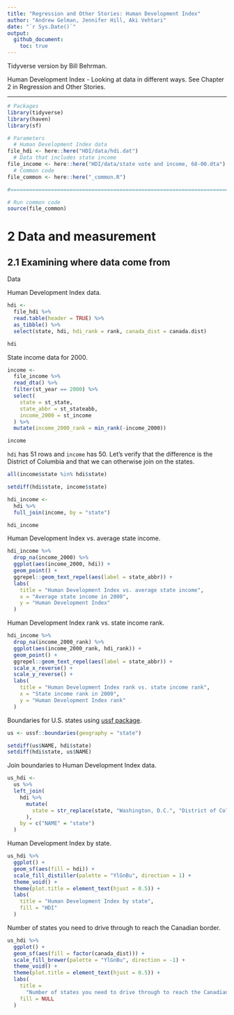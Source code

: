 ```yaml
---
title: "Regression and Other Stories: Human Development Index"
author: "Andrew Gelman, Jennifer Hill, Aki Vehtari"
date: "`r Sys.Date()`"
output:
  github_document:
    toc: true
---
```

Tidyverse version by Bill Behrman.

Human Development Index - Looking at data in different ways. See
Chapter 2 in Regression and Other Stories.

-------------

```r
# Packages
library(tidyverse)
library(haven)
library(sf)

# Parameters
  # Human Development Index data
file_hdi <- here::here("HDI/data/hdi.dat")
  # Data that includes state income
file_income <- here::here("HDI/data/state vote and income, 68-00.dta")
  # Common code
file_common <- here::here("_common.R")

#===============================================================================

# Run common code
source(file_common)
```

# 2 Data and measurement

## 2.1 Examining where data come from

Data

Human Development Index data.

```r
hdi <- 
  file_hdi %>% 
  read.table(header = TRUE) %>% 
  as_tibble() %>% 
  select(state, hdi, hdi_rank = rank, canada_dist = canada.dist)

hdi
```

State income data for 2000.

```r
income <- 
  file_income %>% 
  read_dta() %>% 
  filter(st_year == 2000) %>% 
  select(
    state = st_state,
    state_abbr = st_stateabb,
    income_2000 = st_income
  ) %>% 
  mutate(income_2000_rank = min_rank(-income_2000))

income
```

`hdi` has 51 rows and `income` has 50. Let's verify that the difference is the District of Columbia and that we can otherwise join on the states.

```r
all(income$state %in% hdi$state)

setdiff(hdi$state, income$state)
```

```r
hdi_income <- 
  hdi %>% 
  full_join(income, by = "state")

hdi_income
```

Human Development Index vs. average state income.

```r
hdi_income %>% 
  drop_na(income_2000) %>% 
  ggplot(aes(income_2000, hdi)) +
  geom_point() +
  ggrepel::geom_text_repel(aes(label = state_abbr)) +
  labs(
    title = "Human Development Index vs. average state income",
    x = "Average state income in 2000",
    y = "Human Development Index"
  )
```

Human Development Index rank vs. state income rank.

```r
hdi_income %>% 
  drop_na(income_2000_rank) %>%
  ggplot(aes(income_2000_rank, hdi_rank)) +
  geom_point() +
  ggrepel::geom_text_repel(aes(label = state_abbr)) +
  scale_x_reverse() +
  scale_y_reverse() +
  labs(
    title = "Human Development Index rank vs. state income rank",
    x = "State income rank in 2000",
    y = "Human Development Index rank"
  )
```

Boundaries for U.S. states using [ussf package](https://github.com/dcl-docs/ussf).

```r
us <- ussf::boundaries(geography = "state")
```

```r
setdiff(us$NAME, hdi$state)
setdiff(hdi$state, us$NAME)
```

Join boundaries to Human Development Index data.

```r
us_hdi <- 
  us %>% 
  left_join(
    hdi %>% 
      mutate(
        state = str_replace(state, "Washington, D.C.", "District of Columbia")
      ),
    by = c("NAME" = "state")
  )
```

Human Development Index by state.

```r
us_hdi %>% 
  ggplot() +
  geom_sf(aes(fill = hdi)) +
  scale_fill_distiller(palette = "YlGnBu", direction = 1) +
  theme_void() +
  theme(plot.title = element_text(hjust = 0.5)) +
  labs(
    title = "Human Development Index by state",
    fill = "HDI"
  )
```

Number of states you need to drive through to reach the Canadian border.

```r
us_hdi %>% 
  ggplot() +
  geom_sf(aes(fill = factor(canada_dist))) +
  scale_fill_brewer(palette = "YlGnBu", direction = -1) +
  theme_void() +
  theme(plot.title = element_text(hjust = 0.5)) +
  labs(
    title = 
      "Number of states you need to drive through to reach the Canadian border",
    fill = NULL
  )
```

